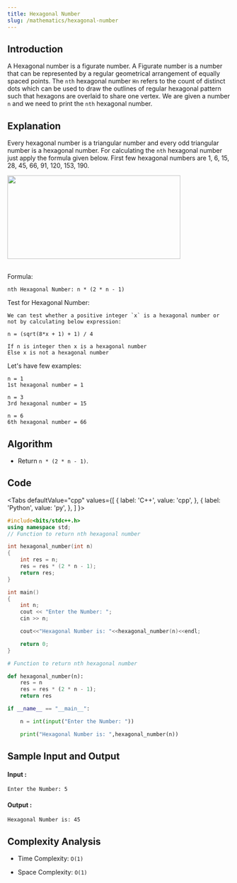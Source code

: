 ```yaml
---
title: Hexagonal Number
slug: /mathematics/hexagonal-number
---
```


## Introduction

A Hexagonal number is a figurate number. A Figurate number is a number that can be represented by a regular geometrical arrangement of equally spaced points. The `nth` hexagonal number `Hn` refers to the count of distinct dots which can be used to draw the outlines of regular hexagonal pattern such that hexagons are overlaid to share one vertex. We are given a number `n` and we need to print the `nth` hexagonal number.

## Explanation 

Every hexagonal number is a triangular number and every odd triangular number is a hexagonal number. For calculating the `nth` hexagonal number just apply the formula given below. First few hexagonal numbers are 1, 6, 15, 28, 45, 66, 91, 120, 153, 190.

<img src="https://i.imgur.com/EuekFxq.jpg" width="391" height="189" /><br/><br/>

Formula: 
```
nth Hexagonal Number: n * (2 * n - 1) 
```

Test for Hexagonal Number:
```
We can test whether a positive integer `x` is a hexagonal number or not by calculating below expression:

n = (sqrt(8*x + 1) + 1) / 4

If n is integer then x is a hexagonal number
Else x is not a hexagonal number 
```

Let's have few examples: 
```
n = 1
1st hexagonal number = 1

n = 3
3rd hexagonal number = 15

n = 6
6th hexagonal number = 66
```

## Algorithm

- Return `n * (2 * n - 1)`.

## Code


<Tabs
  defaultValue="cpp"
  values={[
    { label: 'C++', value: 'cpp', },
    { label: 'Python', value: 'py', },
  ]
}>
<TabItem value="cpp">

```cpp
#include<bits/stdc++.h>
using namespace std;
// Function to return nth hexagonal number

int hexagonal_number(int n) 
{
    int res = n;
    res = res * (2 * n - 1);
    return res;
}

int main() 
{
    int n;
    cout << "Enter the Number: ";
    cin >> n;

    cout<<"Hexagonal Number is: "<<hexagonal_number(n)<<endl;

    return 0;
}
```
</TabItem>

<TabItem value="py">

```python   
# Function to return nth hexagonal number

def hexagonal_number(n):
    res = n
    res = res * (2 * n - 1);
    return res

if __name__ == "__main__":

    n = int(input("Enter the Number: "))

    print("Hexagonal Number is: ",hexagonal_number(n))
```
</TabItem>

</Tabs>

## Sample Input and Output

#### Input :

```
Enter the Number: 5
```

#### Output :

```
Hexagonal Number is: 45
```

## Complexity Analysis

- Time Complexity: `O(1)`

- Space Complexity: `O(1)`